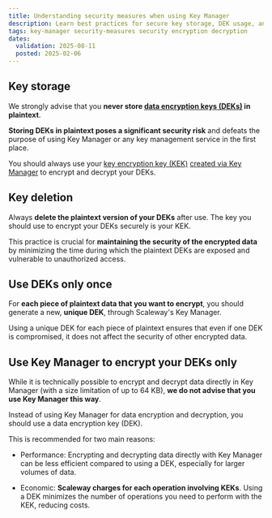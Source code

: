 ```yaml
---
title: Understanding security measures when using Key Manager
description: Learn best practices for secure key storage, DEK usage, and cost-efficient encryption with Scaleway Key Manager to protect your data effectively.
tags: key-manager security-measures security encryption decryption
dates:
  validation: 2025-08-11
  posted: 2025-02-06
---
```


## Key storage

We strongly advise that you **never store [data encryption keys (DEKs)](/key-manager/concepts/#data-encryption-key-dek) in plaintext**.

**Storing DEKs in plaintext poses a significant security risk** and defeats the purpose of using Key Manager or any key management service in the first place.

You should always use your [key encryption key (KEK)](/key-manager/concepts/#key-encryption-key-kek) [created via Key Manager](/key-manager/how-to/create-km-key/) to encrypt and decrypt your DEKs.

## Key deletion

Always **delete the plaintext version of your DEKs** after use. The key you should use to encrypt your DEKs securely is your KEK.

This practice is crucial for **maintaining the security of the encrypted data** by minimizing the time during which the plaintext DEKs are exposed and vulnerable to unauthorized access.

## Use DEKs only once

For **each piece of plaintext data that you want to encrypt**, you should generate a new, **unique DEK**, through Scaleway's Key Manager.

Using a unique DEK for each piece of plaintext ensures that even if one DEK is compromised, it does not affect the security of other encrypted data.

## Use Key Manager to encrypt your DEKs only

While it is technically possible to encrypt and decrypt data directly in Key Manager (with a size limitation of up to 64 KB), **we do not advise that you use Key Manager this way**.

Instead of using Key Manager for data encryption and decryption, you should use a data encryption key (DEK).

This is recommended for two main reasons:

- Performance: Encrypting and decrypting data directly with Key Manager can be less efficient compared to using a DEK, especially for larger volumes of data.

- Economic: **Scaleway charges for each operation involving KEKs**. Using a DEK minimizes the number of operations you need to perform with the KEK, reducing costs.

